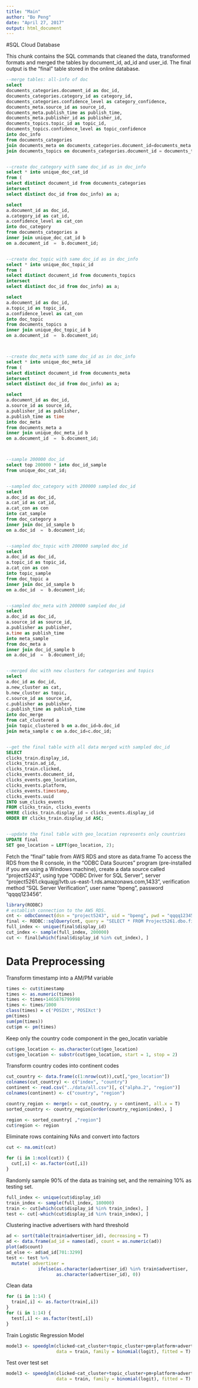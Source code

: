 ```yaml
---
title: "Main"
author: "Bo Peng"
date: "April 27, 2017"
output: html_document
---
```


#SQL Cloud Database

This chunk contains the SQL commands that cleaned the data, transformed formats and merged the tables by document_id, ad_id and user_id. The final output is the "final" table stored in the online database.

```SQL
--merge tables: all-info of doc
select 
documents_categories.document_id as doc_id,
documents_categories.category_id as category_id,
documents_categories.confidence_level as category_confidence,
documents_meta.source_id as source_id,
documents_meta.publish_time as publish_time,
documents_meta.publisher_id as publisher_id,
documents_topics.topic_id as topic_id, 
documents_topics.confidence_level as topic_confidence
into doc_info
from documents_categories
join documents_meta on documents_categories.document_id=documents_meta.document_id
join documents_topics on documents_categories.document_id = documents_topics.document_id;


--create doc_category with same doc_id as in doc_info 
select * into unique_doc_cat_id
from (
select distinct document_id from documents_categories
intersect
select distinct doc_id from doc_info) as a;

select 
a.document_id as doc_id,
a.category_id as cat_id,
a.confidence_level as cat_con
into doc_category
from documents_categories a
inner join unique_doc_cat_id b
on a.document_id  =  b.document_id;


--create doc_topic with same doc_id as in doc_info 
select * into unique_doc_topic_id
from (
select distinct document_id from documents_topics
intersect
select distinct doc_id from doc_info) as a;

select 
a.document_id as doc_id,
a.topic_id as topic_id,
a.confidence_level as cat_con
into doc_topic
from documents_topics a
inner join unique_doc_topic_id b
on a.document_id  =  b.document_id;



--create doc_meta with same doc_id as in doc_info 
select * into unique_doc_meta_id
from (
select distinct document_id from documents_meta
intersect
select distinct doc_id from doc_info) as a;

select 
a.document_id as doc_id,
a.source_id as source_id,
a.publisher_id as publisher,
a.publish_time as time
into doc_meta
from documents_meta a
inner join unique_doc_meta_id b
on a.document_id  =  b.document_id;



--sample 200000 doc_id 
select top 200000 * into doc_id_sample
from unique_doc_cat_id;


--sampled doc_category with 200000 sampled doc_id 
select 
a.doc_id as doc_id,
a.cat_id as cat_id,
a.cat_con as con
into cat_sample
from doc_category a
inner join doc_id_sample b
on a.doc_id  =  b.document_id;


--sampled doc_topic with 200000 sampled doc_id 
select 
a.doc_id as doc_id,
a.topic_id as topic_id,
a.cat_con as con
into topic_sample
from doc_topic a
inner join doc_id_sample b
on a.doc_id  =  b.document_id;


--sampled doc_meta with 200000 sampled doc_id 
select 
a.doc_id as doc_id,
a.source_id as source_id,
a.publisher as publisher,
a.time as publish_time
into meta_sample
from doc_meta a
inner join doc_id_sample b
on a.doc_id  =  b.document_id;


--merged doc with new clusters for categories and topics 
select 
a.doc_id as doc_id,
a.new_cluster as cat,
b.new_cluster as topic,
c.source_id as source_id,
c.publisher as publisher,
c.publish_time as publish_time
into doc_merge
from cat_clustered a
join topic_clustered b on a.doc_id=b.doc_id
join meta_sample c on a.doc_id=c.doc_id;


--get the final table with all data merged with sampled doc_id
SELECT 
clicks_train.display_id, 
clicks_train.ad_id, 
clicks_train.clicked,
clicks_events.document_id, 
clicks_events.geo_location, 
clicks_events.platform, 
clicks_events.timestamp, 
clicks_events.uuid
INTO sum_clicks_events
FROM clicks_train, clicks_events
WHERE clicks_train.display_id = clicks_events.display_id
ORDER BY clicks_train.display_id ASC;


--update the final table with geo_location represents only countries
UPDATE final
SET geo_location = LEFT(geo_location, 2);
```

Fetch the "final" table from AWS RDS and store as data.frame
To access the RDS from the R console, in the "ODBC Data Sources" program (pre-installed if you are using a Windows machine), create a data source called "project5243", using type "ODBC Driver for SQL Server", server "project5261.ckquajgj1vtb.us-east-1.rds.amazonaws.com,1433", verification method "SQL Server Verification", user name "bpeng", password "qqqq123456".
```r
library(RODBC)
# establish connection to the AWS RDS.
cnt <- odbcConnect(dsn = "project5243", uid = "bpeng", pwd = "qqqq123456")
final <- RODBC::sqlQuery(cnt, query = "SELECT * FROM Project5261.dbo.final")
full_index <- unique(final$display_id)
cut_index <- sample(full_index, 200000)
cut <- final[which(final$display_id %in% cut_index), ]
```

# Data Preprocessing
Transform timestamp into a AM/PM variable
```r
times <- cut$timestamp
times <- as.numeric(times)
times <- times+1465876799998 
times <- times/1000
class(times) = c('POSIXt','POSIXct')
pm(times)
sum(pm(times))
cut$pm <- pm(times)
```

Keep only the country code component in the geo_locatin variable
```r
cut$geo_location <- as.character(cut$geo_location)
cut$geo_location <- substr(cut$geo_location, start = 1, stop = 2)
```

Transform country codes into continent codes
```r

cut_country <- data.frame(c(1:nrow(cut)),cut[,"geo_location"])
colnames(cut_country) <- c("index", "country")
continent <- read.csv("../data/all.csv")[, c("alpha.2", "region")]
colnames(continent) <- c("country", "region")

country_region <- merge(x = cut_country, y = continent, all.x = T)
sorted_country <- country_region[order(country_region$index), ]

region <- sorted_country[ ,"region"]
cut$region <- region
```

Eliminate rows containing NAs and convert into factors
```r
cut <- na.omit(cut)

for (i in 1:ncol(cut)) {
  cut[,i] <- as.factor(cut[,i])
}
```

Randomly sample 90% of the data as training set, and the remaining 10% as testing set.
```r
full_index <- unique(cut$display_id)
train_index <- sample(full_index, 180000)
train <- cut[which(cut$display_id %in% train_index), ]
test <- cut[-which(cut$display_id %in% train_index), ]
```

Clustering inactive advertisers with hard threshold
```r
ad <- sort(table(train$advertiser_id), decreasing = T)
ad <- data.frame(ad_id = names(ad), count = as.numeric(ad))
plot(ad$count)
ad_else <- ad$ad_id[701:3299]
test <- test %>% 
  mutate( advertiser = 
            ifelse(as.character(advertiser_id) %in% train$advertiser,
                   as.character(advertiser_id), 0))
```

Clean data
```r
for (i in 1:14) {
  train[,i] <- as.factor(train[,i])
}
for (i in 1:14) {
  test[,i] <- as.factor(test[,i])
}
```

Train Logistic Regression Model
```r
model3 <- speedglm(clicked~cat_cluster+topic_cluster+pm+platform+advertiser, 
                   data = train, family = binomial(logit), fitted = T)
```

Test over test set
```r
model3 <- speedglm(clicked~cat_cluster+topic_cluster+pm+platform+advertiser, 
                   data = train, family = binomial(logit), fitted = T)
```
